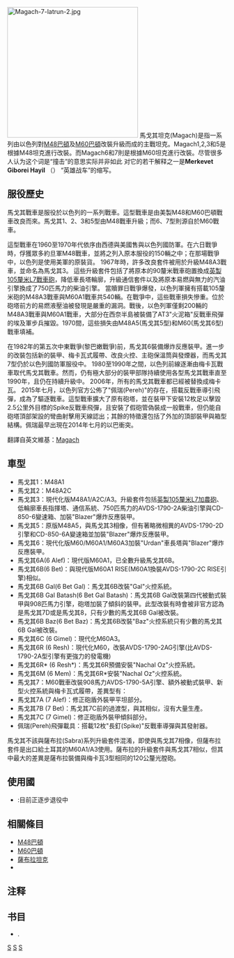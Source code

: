 {{noteTA
|1=zh-cn:坦克; zh-tw:戰車; zh-hk:坦克;
|2=zh-tw:主力戰車; zh-cn:主战坦克; zh-hk:主戰坦克;
}}
{{冷戰坦克}}
[[File:Magach-7-latrun-2.jpg|300px]]
馬戈其坦克(Magach)是指一系列由以色列對[[M48巴頓|M48巴頓]]及[[M60巴頓|M60巴頓]]改裝升級而成的主戰坦克。Magach1,2,3和5是根據M48坦克進行改裝。而Magach6和7則是根據M60坦克進行改裝。尽管很多人认为这个词是“撞击”的意思实际并非如此{{Sfn | Brezner | 2008 | pp = 23–25}} 对它的若干解释之一是'''Merkevet Giborei Hayil''' （{{lang-he|מרכבת גיבורי חיל}}） “英雄战车”的缩写。

==服役歷史==
馬戈其戰車是服役於以色列的一系列戰車。這型戰車是由美製M48和M60巴頓戰車改良而來。馬戈其1、2、3和5型由M48戰車升級；而6、7型則源自於M60戰車。

這型戰車在1960至1970年代依序由西德與美國售與以色列國防軍。在六日戰爭時，俘獲眾多約旦軍M48戰車，並將之列入原本服役的150輛之中；在那場戰爭中，以色列是使用美軍的原裝貨。
1967年時，許多改良套件被用於升級M48A3戰車，並命名為馬戈其3。
這些升級套件包括了將原本的90釐米戰車砲置換成[[L7線膛炮|英製105釐米L7戰車砲]]，降低車長塔輪廓，升級通信套件以及將原本易燃與無力的汽油引擎換成了750匹馬力的柴油引擎。
當贖罪日戰爭爆發，以色列軍擁有搭載105釐米砲的M48A3戰車與M60A1戰車共540輛。在戰爭中，這些戰車損失慘重。位於砲塔前方的易燃液壓油被發現是嚴重的漏洞。戰後，以色列軍僅剩200輛的M48A3戰車與M60A1戰車，大部分在西奈半島被裝備了AT3"火泥箱"反戰車飛彈的埃及軍步兵摧毀。1970間，這些損失由M48A5(馬戈其5型)和M60(馬戈其6型)戰車填補。

在1982年的第五次中東戰爭(黎巴嫩戰爭)前，馬戈其6裝備爆炸反應裝甲。進一步的改裝包括新的裝甲、梅卡瓦式履帶、改良火控、主砲保溫筒與發煙器，而馬戈其7型仍於以色列國防軍服役中。
1980至1990年之間，以色列前線逐漸由梅卡瓦戰車取代馬戈其戰車。然而，仍有極大部分的裝甲部隊持續使用各型馬戈其戰車直至1990年，且仍在持續升級中。
2006年，所有的馬戈其戰車都已經被替換成梅卡瓦。
2015年七月，以色列官方公佈了"佩瑞(Pereh)"的存在，搭載反戰車導引飛彈，成為了驅逐戰車。這型戰車擴大了原有砲塔，並在裝甲下安裝12枚足以擊毀2.5公里外目標的Spike反戰車飛彈，且安裝了假砲管偽裝成一般戰車，但仍能自砲塔頂部架設的彎曲射擊用天線認出；其餘的特徵還包括了外加的頂部裝甲與箱型結構。佩瑞最早出現在2014年七月的以巴衝突。

翻譯自英文維基：[https://en.wikipedia.org/wiki/Magach#Operators Magach] {{Wayback|url=https://en.wikipedia.org/wiki/Magach#Operators |date=20160318134010 }}

==車型==
*馬戈其1：M48A1
*馬戈其2：M48A2C
*馬戈其3：現代化版M48A1/A2C/A3。升級套件包括[[L7線膛炮|英製105釐米L7加農砲]]、低輪廓車長指揮塔、通信系統、750匹馬力的AVDS-1790-2A柴油引擎與CD-850-6變速箱、加裝"Blazer"爆炸反應裝甲。
*馬戈其5：原版M48A5，與馬戈其3相像，但有著略微相異的AVDS-1790-2D引擎和CD-850-6A變速箱並加裝"Blazer"爆炸反應裝甲。
*馬戈其6：現代化版M60/M60A1/M60A3加裝"Urdan"車長塔與"Blazer"爆炸反應裝甲。
*馬戈其6A(6 Alef)：現代版M60A1，已全數升級馬戈其6B。
*馬戈其6B(6 Bet)：與現代版M60A1 RISE(M60A1換裝AVDS-1790-2C RISE引擎)相似。
*馬戈其6B Gal(6 Bet Gal)：馬戈其6B改裝"Gal"火控系統。
*馬戈其6B Gal Batash(6 Bet Gal Batash)：馬戈其6B Gal改裝第四代被動式裝甲與908匹馬力引擎，砲塔加裝了傾斜的裝甲。此型改裝有時會被非官方認為是馬戈其7D或是馬戈其8，只有少數的馬戈其6B Gal被改裝。
*馬戈其6B Baz(6 Bet Baz)：馬戈其6B改裝"Baz"火控系統只有少數的馬戈其6B Gal被改裝。
*馬戈其6C (6 Gimel)：現代化M60A3。
*馬戈其6R (6 Resh)：現代化M60，改裝AVDS-1790-2AG引擎(比AVDS-1790-2A型引擎有更強力的發電機)
*馬戈其6R* (6 Resh*)：馬戈其6R預備安裝"Nachal Oz"火控系統。
*馬戈其6M (6 Mem)：馬戈其6R*安裝"Nachal Oz"火控系統。
*馬戈其7：M60戰車改裝908馬力AVDS-1790-5A引擎、額外被動式裝甲、新型火控系統與梅卡瓦式履帶，差異型有：
*馬戈其7A (7 Alef)：修正砲盾外裝甲平坦部分。
*馬戈其7B (7 Bet)：馬戈其7C前的過渡型，與其相似，沒有大量生產。
*馬戈其7C (7 Gimel)：修正砲盾外裝甲傾斜部分。
*佩瑞(Pereh)飛彈載具：搭載12枚"長釘(Spike)"反戰車導彈與其發射器。

馬戈其不該與薩布拉(Sabra)系列升級套件混淆，即使與馬戈其7相像，但薩布拉套件是出口給土耳其的M60A1/A3使用。薩布拉的升級套件與馬戈其7相似，但其中最大的差異是薩布拉裝備與梅卡瓦3型相同的120公釐光膛砲。

==使用國==
*{{flag|Israel}} :目前正逐步退役中

== 相關條目 ==
* [[M48巴頓|M48巴頓]]
* [[M60巴頓|M60巴頓]]
* [[薩布拉坦克|薩布拉坦克]]
* {{le|M60-2000主戰坦克|M60-2000 Main Battle Tank}}

==注释==
{{Reflist |32em}}

==书目==
* {{Citation | first = Amiad | last = Brezner | title = Rammed | newspaper = Shiryon | issue = 30 | url = http://www.yadlashiryon.com/vf/ib_items/164/Shirion30.pdf | format = [[Portable_document_format|PDF]] | date = December 2008 | language = he | deadurl = yes | archiveurl = https://web.archive.org/web/20101214095918/http://www.yadlashiryon.com/vf/ib_items/164/Shirion30.pdf | archivedate = 2010-12-14 }}.
{{以色列裝甲戰鬥車輛}}
[[Category:以色列坦克|S]]
[[Category:主戰坦克|S]]
[[Category:冷戰坦克|S]]